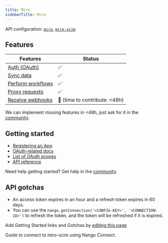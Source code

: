 ```yaml
---
title: Miro
sidebarTitle: Miro
---
```


API configuration: [`miro`](https://nango.dev/providers.yaml), [`miro-scim`](https://nango.dev/providers.yaml)

## Features

| Features | Status |
| - | - |
| [Auth (OAuth)](/guides/getting-started/authorize-an-api-from-your-app) | ✅ |
| [Sync data](/guides/getting-started/read-from-an-api) | ✅ |
| [Perform workflows](/guides/getting-started/write-to-an-api) | ✅ |
| [Proxy requests](/guides/proxy-requests-to-an-api) | ✅ |
| [Receive webhooks](/guides/receive-webhooks-from-an-api) | 🚫 (time to contribute: &lt;48h) |

<Tip>We can implement missing features in &lt;48h, just ask for it in the [community](https://nango.dev/slack).</Tip>

## Getting started

-   [Registering an App](https://developers.miro.com/docs/rest-api-build-your-first-hello-world-app#step-1-create-your-app-in-miro)
-   [OAuth-related docs](https://developers.miro.com/docs/getting-started-with-oauth)
-   [List of OAuth scopes](https://developers.miro.com/reference/scopes)
-   [API reference](https://developers.miro.com/reference/api-reference)

<Tip>Need help getting started? Get help in the [community](https://nango.dev/slack).</Tip>

## API gotchas

-   An access token expires in an hour and a refresh token expires in 60 days.
-   You can use the `nango.getConnection('<CONFIG-KEY>', '<CONNECTION-ID>')` to refresh the token, and the token will be refreshed if it is expired.

<Note>Add Getting Started links and Gotchas by [editing this page](https://github.com/nangohq/nango/tree/master/docs-v2/integrations/all/miro.mdx)</Note>

<Card title="Connect to miro-scim" icon="link" href="/integrations/all/miro-scim/connect" horizontal>
  Guide to connect to miro-scim using Nango Connect.
</Card>

